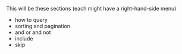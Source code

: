 This will be these sections (each might have a right-hand-side menu)

* how to query
* sorting and pagination
* and or and not 
* include
* skip

